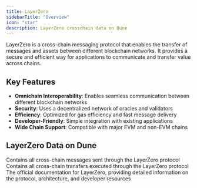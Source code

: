 ```yaml
---
title: LayerZero
sidebarTitle: "Overview"
icon: "star"
description: LayerZero crosschain data on Dune
---
```


LayerZero is a cross-chain messaging protocol that enables the transfer of messages and assets between different blockchain networks. It provides a secure and efficient way for applications to communicate and transfer value across chains.

## Key Features

- **Omnichain Interoperability**: Enables seamless communication between different blockchain networks
- **Security**: Uses a decentralized network of oracles and validators
- **Efficiency**: Optimized for gas efficiency and fast message delivery
- **Developer-Friendly**: Simple integration with existing applications
- **Wide Chain Support**: Compatible with major EVM and non-EVM chains

## LayerZero Data on Dune

<CardGroup cols={2}>
  <Card title="Messages" icon="database" href="/data-catalog/layerzero/messages">
    Contains all cross-chain messages sent through the LayerZero protocol
  </Card>
  <Card title="Transfers" icon="database" href="/data-catalog/layerzero/transfers">
    Contains all cross-chain transfers executed through the LayerZero protocol
  </Card>
</CardGroup>


<CardGroup cols={1}>
  <Card title="LayerZero Documentation" icon="link" href="https://docs.layerzero.network/v2">
    The official documentation for LayerZero, providing detailed information on the protocol, architecture, and developer resources
  </Card>
</CardGroup> 
